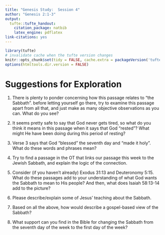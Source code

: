 ```yaml
---
title: "Genesis Study:  Session 4"
author: "Genesis 2:1-3"
output:
  tufte::tufte_handout:
    citation_package: natbib
    latex_engine: pdflatex
link-citations: yes
---
```


```r
library(tufte)
# invalidate cache when the tufte version changes
knitr::opts_chunk$set(tidy = FALSE, cache.extra = packageVersion('tufte'))
options(htmltools.dir.version = FALSE)
```

\vspace{0.2 in}

\newcommand{\vn}[1]{\textit{\textbf{#1}}}

\begin{adjustwidth}{}{-2 in}

\large{}

\begin{spacing}{1.7}

\texttt{\vn{1} Thus the heavens and the earth were finished, and all 
the host of them. \vn{2} And on the seventh day God finished his work 
that he had done, and he rested on the seventh day from all his work 
that he had done. \vn{3} So God blessed the seventh day and made it 
holy, because on it God rested from all his work that he had done in 
creation.   (ESV)}

\end{spacing}

\end{adjustwidth}

\vspace{0.3 in}

# Suggestions for Exploration

\large{}

1. There is plenty to ponder concerning how this passage relates to 
"the Sabbath".  \emph{However,} before letting yourself go there, try to 
examine this passage apart from all that, and just make as many 
objective observations as you can.  What do you see?

\vspace{0.5 in}

2. It seems pretty safe to say that God never gets tired, so what do you 
think it means in this passage when it says that God "rested"?  What might 
He have been doing during this period of resting?

\vspace{0.5 in}

3. Verse 3 says that God "blessed" the seventh day and "made it holy".  What 
do these words and phrases mean?

\vspace{0.5 in}

4. Try to find a passage in the OT that links our passage this week to 
the Jewish Sabbath, and explain the logic of the connection.

\vspace{0.5 in}

5. Consider (if you haven't already) Exodus 31:13 and Deuteronomy 5:15.  What 
do these passages add to your understanding of what God wants the Sabbath to 
mean to His people?  And then, what does Isaiah 58:13-14 add to the picture?

\vspace{0.5 in}

6. Please describe/explain some of Jesus' teaching about the Sabbath.

\vspace{0.5 in}

7. Based on all the above, how would describe a gospel-based view of the 
Sabbath?

\vspace{0.5 in}

8. What support can you find in the Bible for changing the Sabbath from the 
seventh day of the week to the first day of the week?

